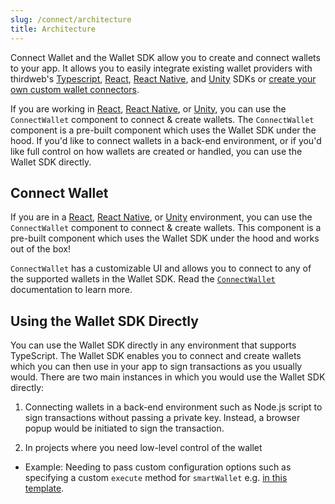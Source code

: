 ```yaml
---
slug: /connect/architecture
title: Architecture
---
```


Connect Wallet and the Wallet SDK allow you to create and connect wallets to your app.
It allows you to easily integrate existing wallet providers with thirdweb's
[Typescript](/wallet/usage-with-typescript-sdk),
[React](/wallet/usage-with-react-sdk),
[React Native](/wallet/usage-with-react-native-sdk), and
[Unity](/wallet/usage-with-unity-sdk) SDKs or [create your own custom wallet connectors](/connect/build-a-wallet).

If you are working in [React](/react), [React Native](/react-native), or [Unity](/unity), you can use the `ConnectWallet` component to
connect & create wallets. The `ConnectWallet` component is a pre-built component which uses the Wallet SDK
under the hood. If you'd like to connect wallets in a back-end environment, or if you'd like full control on how
wallets are created or handled, you can use the Wallet SDK directly.

## Connect Wallet

If you are in a [React](/wallet/usage-with-react-sdk), [React Native](/wallet/usage-with-react-native-sdk), or [Unity](/wallet/usage-with-unity) environment, you can use the `ConnectWallet` component to connect & create wallets.
This component is a pre-built component which uses the Wallet SDK under the hood and works out of the box!

`ConnectWallet` has a customizable UI and allows you to connect to any of the supported wallets in the Wallet SDK. Read the [`ConnectWallet`](/react/react.connectwallet) documentation to learn more.

## Using the Wallet SDK Directly

You can use the Wallet SDK directly in any environment that supports TypeScript.
The Wallet SDK enables you to connect and create wallets which you can then use in your app to sign transactions as you usually would.
There are two main instances in which you would use the Wallet SDK directly:

1. Connecting wallets in a back-end environment such as Node.js script to sign transactions without passing a private key.
   Instead, a browser popup would be initiated to sign the transaction.

2. In projects where you need low-level control of the wallet

- Example: Needing to pass custom configuration options such as specifying a custom `execute` method for `smartWallet` e.g. [in this template](https://github.com/thirdweb-example/unilogin/tree/main).
